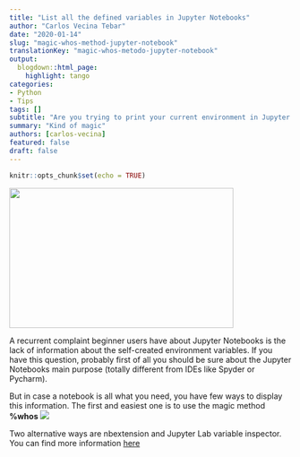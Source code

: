 ```yaml
---
title: "List all the defined variables in Jupyter Notebooks"
author: "Carlos Vecina Tebar"
date: "2020-01-14"
slug: "magic-whos-method-jupyter-notebook"
translationKey: "magic-whos-metodo-jupyter-notebook"
output:
  blogdown::html_page:
    highlight: tango
categories:
- Python
- Tips
tags: []
subtitle: "Are you trying to print your current environment in Jupyter Notebooks? Here is a nice way! It's a kind of magic"
summary: "Kind of magic"
authors: [carlos-vecina]
featured: false
draft: false
---
```


```r
knitr::opts_chunk$set(echo = TRUE)
```

<img src="./featured.png" height="250px" width="400px" />

A recurrent complaint beginner users have about Jupyter Notebooks is the lack of information about the self-created environment variables. If you have this question, probably first of all you should be sure about the Jupyter Notebooks main purpose (totally different from IDEs like Spyder or Pycharm).

But in case a notebook is all what you need, you have few ways to display this information. The first and easiest one is to use the magic method **%whos**
![](/vizs-and-tips/magic-whos-metodo-jupyter-notebook/jupyter_magic_who.png)

Two alternative ways are nbextension and Jupyter Lab variable inspector. You can find more information [here](https://stackoverflow.com/questions/37718907/variable-explorer-in-jupyter-notebook)

